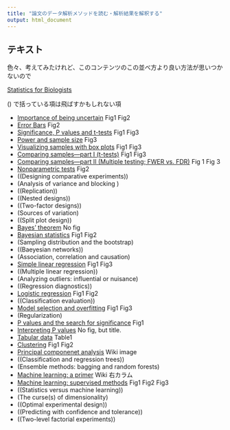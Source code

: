 ```yaml
---
title: "論文のデータ解析メソッドを読む・解析結果を解釈する"
output: html_document
---
```


## テキスト

色々、考えてみたけれど、このコンテンツのこの並べ方より良い方法が思いつかないので

[Statistics for Biologists](https://www.nature.com/collections/qghhqm/pointsofsignificance)

() で括っている項は飛ばすかもしれない項

* [Importance of being uncertain](https://www.nature.com/articles/nmeth.2613) Fig1 Fig2 
* [Error Bars](https://www.nature.com/articles/nmeth.2659) Fig2
* [Significance, P values and t-tests](https://www.nature.com/articles/nmeth.2698) Fig1 Fig3
* [Power and sample size](https://www.nature.com/articles/nmeth.2738) Fig3
* [Visualizing samples with box plots](https://www.nature.com/articles/nmeth.2813) Fig1 Fig3
* [Comparing samples—part I (t-tests)](https://www.nature.com/articles/nmeth.2858) Fig1 Fig3
* [Comparing samples—part II (Multiple testing; FWER vs. FDR)](https://www.nature.com/articles/nmeth.2900) Fig 1 Fig 3
* [Nonparametric tests](https://www.nature.com/articles/nmeth.2937) Fig2 
* ((Designing comparative experiments))
* (Analysis of variance and blocking )
* ((Replication))
* ((Nested designs))
* ((Two-factor designs))
* (Sources of variation)
* ((Split plot design))
* [Bayes' theorem](https://www.nature.com/articles/nmeth.3335) No fig
* [Bayesian statistics](https://www.nature.com/articles/nmeth.3368) Fig1 Fig2
* (Sampling distribution and the bootstrap)
* ((Baeyesian networks))
* (Association, correlation and causation)
* [Simple linear regression](https://www.nature.com/articles/nmeth.3627) Fig1 Fig3
* ((Multiple linear regression))
* (Analyzing outliers: influential or nuisance)
* ((Regression diagnostics))
* [Logistic regression](https://www.nature.com/articles/nmeth.3904) Fig1 Fig2 
* ((Classification evaluation))
* [Model selection and overfitting](https://www.nature.com/articles/nmeth.3968) Fig1 Fig3
* (Regularization)
* [P values and the search for significance](https://www.nature.com/articles/nmeth.4120) Fig1
* [Interpreting P values](https://www.nature.com/articles/nmeth.4210) No fig, but title.
* [Tabular data](https://www.nature.com/articles/nmeth.4239) Table1
* [Clustering](https://www.nature.com/articles/nmeth.4299) Fig1 Fig2
* [Principal componenet analysis](https://ja.wikipedia.org/wiki/%E4%B8%BB%E6%88%90%E5%88%86%E5%88%86%E6%9E%90) Wiki image
* ((Classification and regression trees))
* (Ensemble methods: bagging and random forests)
* [Machine learning: a primer](https://ja.wikipedia.org/wiki/%E6%A9%9F%E6%A2%B0%E5%AD%A6%E7%BF%92) Wiki 右カラム
* [Machine learning: supervised methods](https://www.nature.com/articles/nmeth.4551) Fig1 Fig2 Fig3
* ((Statistics versus machine learning))
* (The curse(s) of dimensionality)
* ((Optimal experimental design))
* ((Predicting with confidence and tolerance))
* ((Two-level factorial experiments))

